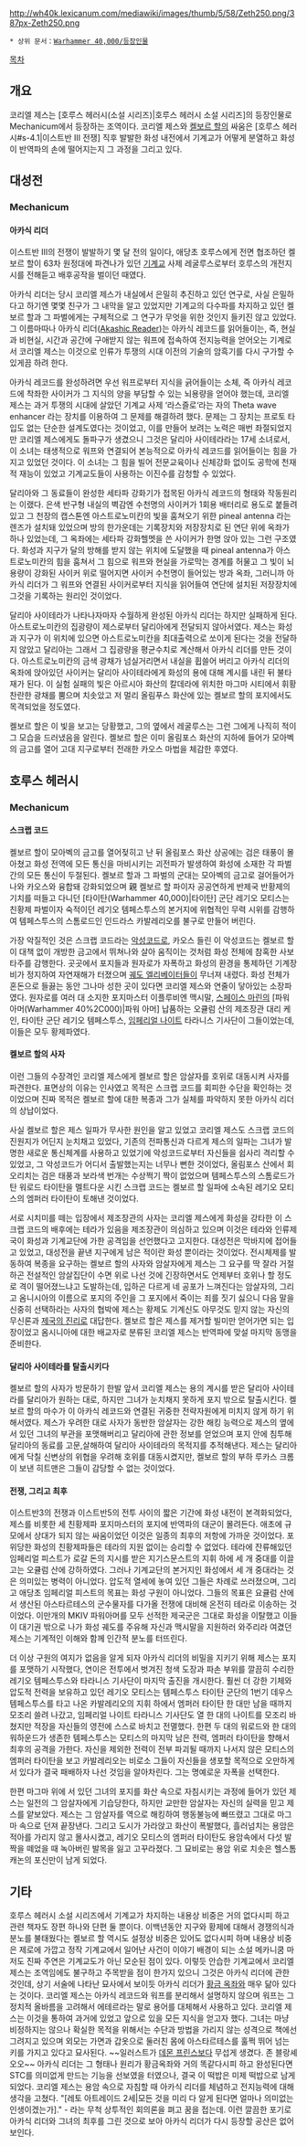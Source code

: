 '''{{{+1 Koriel Zeth}}}'''

http://wh40k.lexicanum.com/mediawiki/images/thumb/5/58/Zeth250.png/387px-Zeth250.png

 * 상위 문서：[[Warhammer 40,000/등장인물]]

[[목차]]
== 개요 ==
코리엘 제스는 [호루스 헤러시(소설 시리즈)|호루스 헤러시 소설 시리즈]의 등장인물로 Mechanicum에서 등장하는 조역이다. 코리엘 제스와 [[켈보르 할]]의 싸움은 [호루스 헤러시#s-4.1|이스트반 III 전쟁] 직후 발발한 화성 내전에서 기계교가 어떻게 분열하고 화성이 반역파의 손에 떨어지는지 그 과정을 그리고 있다.
== 대성전 ==
=== Mechanicum ===
==== 아카식 리더 ====
이스트반 III의 전쟁이 발발하기 몇 달 전의 일이다, 애당초 호루스에게 전면 협조하던 켈보르 할이 63차 원정대에 파견나가 있던 [[기계교]] 사제 레굴루스로부터 호루스의 개전지시를 전해듣고 배후공작을 벌이던 때였다.

아카식 리더는 당시 코리엘 제스가 내실에서 은밀히 추진하고 있던 연구로, 사실 은밀하다고 하기엔 몇몇 친구가 그 내막을 알고 있었지만 기계교의 다수파를 차지하고 있던 켈보르 할과 그 파벌에게는 구체적으로 그 연구가 무엇을 위한 것인지 들키진 않고 있었다. 그 이름마따나 아카식 리더([http://wh40k.lexicanum.com/wiki/Akashic_Reader Akashic Reader])는 아카식 레코드를 읽어들이는, 즉, 현실과 비현실, 시간과 공간에 구애받지 않는 워프에 접속하여 전지능력을 얻어오는 기계로서 코리엘 제스는 이것으로 인류가 투쟁의 시대 이전의 기술의 암흑기를 다시 구가할 수 있게끔 하려 한다.

아카식 레코드를 완성하려면 우선 워프로부터 지식을 긁어들이는 소체, 즉 아카식 레코드에 착좌한 사이커가 그 지식의 양을 부담할 수 있는 뇌용량을 얻어야 했는데, 코리엘 제스는 과거 투쟁의 시대에 살았던 기계교 사제 ‘라스즐로‘라는 자의 Theta wave enhancer 라는 장치를 이용하여 그 문제를 해결하려 했다. 문제는 그 장치는 프로토 타입도 없는 단순한 설계도였다는 것이었고, 이를 만들어 보려는 노력은 매번 좌절되었지만 코리엘 제스에게도 돌파구가 생겼으니 그것은 달리아 사이테라라는 17세 소녀로서, 이 소녀는 태생적으로 워프와 연결되어 본능적으로 아카식 레코드를 읽어들이는 힘을 가지고 있었던 것이다. 이 소녀는 그 힘을 빌어 전문교육이나 신체강화 없이도 공학에 천재적 재능이 있었고 기계교도들이 사용하는 이진수를 감청할 수 있었다.

달리아와 그 동료들이 완성한 세타파 강화기가 접목된 아카식 레코드의 형태와 작동원리는 이랬다. 은색 반구형 내실의 벽감엔 수천명의 사이커가 1회용 배터리로 용도로 붙들려 있고 그 천장의 캡스톤엔 아스트로노미칸의 빛을 훔쳐오기 위한 pineal antenna 라는 렌즈가 설치돼 있었으며 방의 한가운데는 기록장치와 저장장치로 된 연단 위에 옥좌가 하나 있었는데, 그 옥좌에는 세타파 강화헬멧을 쓴 사이커가 한명 앉아 있는 그런 구조였다. 화성과 지구가 달의 방해를 받지 않는 위치에 도달했을 때 pineal antenna가 아스트로노미칸의 힘을 훔쳐서 그 힘으로 워프와 현실을 가로막는 경계를 허물고 그 빛이 뇌용량이 강화된 사이커 위로 떨어지면 사이커 수천명이 들어있는 방과 옥좌, 그러니까 아카식 리더가 그 워프와 연결된 사이커로부터 지식을 읽어들여 연단에 설치된 저장장치에 그것을 기록하는 원리인 것이었다.

달리아 사이테라가 나타나자마자 수월하게 완성된 아카식 리더는 하지만 실패하게 된다. 아스트로노미칸의 집광량이 제스로부터 달리아에게 전달되지 않아서였다. 제스는 화성과 지구가 이 위치에 있으면 아스트로노미칸을 최대출력으로 쏘이게 된다는 것을 전달하지 않았고 달리아는 그래서 그 집광량을 평균수치로 계산해서 아카식 리더를 만든 것이다. 아스트로노미칸의 금색 광채가 넘실거리면서 내실을 휩쓸어 버리고 아카식 리더의 옥좌에 앉아있던 사이커는 달리아 사이테라에게 화성의 용에 대해 계시를 내린 뒤 불타 재가 된다. 이 실험 실패의 빛은 아르시아 화산의 칼데라에 위치한 마그마 시티에서 휘황찬란한 광채를 뿜으며 치솟았고 저 멀리 올림푸스 화산에 있는 켈보르 할의 포지에서도 목격되었을 정도였다.

켈보르 할은 이 빛을 보고는 당황했고, 그의 옆에서 레굴루스는 그런 그에게 나직히 적이 그 모습을 드러냈음을 알린다. 켈보르 할은 이미 올림포스 화산의 지하에 들어가 모아벡의 금고를 열어 고대 지구로부터 전래한 카오스 마법을 체감한 후였다. 
== 호루스 헤러시 ==
=== Mechanicum ===
==== 스크랩 코드 ====
켈보르 할이 모아벡의 금고를 열어젖히고 난 뒤 올림포스 화산 상공에는 검은 태풍이 몰아쳤고 화성 전역에 모든 통신을 마비시키는 괴전파가 발생하여 화성에 소재한 각 파벌간의 모든 통신이 두절된다. 켈보르 할과 그 파벌의 군대는 모아벡의 금고로 걸어들어가 나와 카오스와 융합돼 강화되었으며 親 켈보르 할 파이자 공공연하게 반제국 반황제의 기치를 떠들고 다니던 [타이탄(Warhammer 40,000)|타이탄] 군단 레기오 모티스는 친황제 파벌이자 숙적이던 레기오 템페스투스의 본거지에 위협적인 무력 시위를 감행하여 템페스투스의 스톰로드인 인드라스 카발레리오를 불구로 만들어 버린다. 

가장 악질적인 것은 스크랩 코드라는 [[악성코드]]로, 카오스 들린 이 악성코드는 켈보르 할이 대책 없이 개방한 금고에서 뛰쳐나와 살아 움직이는 것처럼 화성 전체에 참혹한 사보타주를 감행한다. 곳곳에서 포지들과 원자로가 자폭하고 화성의 환경을 통제하던 기계장비가 정지하여 자연재해가 터졌으며 [[궤도 엘리베이터]]들이 무너져 내렸다. 화성 전체가 혼돈으로 들끓는 동안 그나마 성한 곳이 있다면 코리엘 제스와 연줄이 닿아있는 소장파였다. 원자로를 여러 대 소지한 포지마스터 이플루비엔 맥시말, [[스페이스 마린]]의 [파워 아머(Warhammer 40%2C000)|파워 아머] 납품하는 오큘럼 산의 제조장관 대리 케인, 타이탄 군단 레기오 템페스투스, [[임페리얼 나이트]] 타라니스 기사단이 그들이었는데, 이들은 모두 황제파였다. 
==== 켈보르 할의 사자 ====
이런 그들의 수장격인 코리엘 제스에게 켈보르 할은 암살자를 호위로 대동시켜 사자를 파견한다. 표면상의 이유는 인사였고 목적은 스크랩 코드를 회피한 수단을 확인하는 것이었으며 진짜 목적은 켈보르 할에 대한 복종과 그가 실체를 파악하지 못한 아카식 리더의 상납이었다. 

사실 켈보르 할은 제스 일파가 무사한 원인을 알고 있었고 코리엘 제스도 스크랩 코드의 진원지가 어딘지 눈치채고 있었다, 기존의 전파통신과 다르게 제스의 일파는 그녀가 발명한 새로운 통신체계를 사용하고 있었기에 악성코드로부터 자신들을 쉽사리 격리할 수 있었고, 그 악성코드가 어디서 출발했는지는 너무나 뻔한 것이었다, 올림포스 산에서 회오리치는 검은 태풍과 보라색 번개는 수상쩍기 짝이 없었으며 템페스투스의 스톰로드가 탄 워로드 타이탄을 멜트다운 시킨 스크랩 코드는 켈보르 할 일파에 소속된 레기오 모티스의 엠퍼러 타이탄이 토해낸 것이었다.

서로 시치미를 떼는 입장에서 제조장관의 사자는 코리엘 제스에게 화성을 강타한 이 스크랩 코드의 배후에는 테라가 있음을 제조장관이 의심하고 있으며 이것은 테라와 인류제국이 화성과 기계교단에 가한 공격임을 선언했다고 고지한다. 대성전은 막바지에 접어들고 있었고, 대성전을 끝낸 지구에게 남은 적이란 화성 뿐이라는 것이었다. 전시체제를 발동하여 복종을 요구하는 켈보르 할의 사자와 암살자에게 제스는 그 요구를 딱 잘라 거절하곤 전설적인 암살집단이 수면 위로 나선 것에 긴장하면서도 언제부터 호위나 할 정도로 격이 떨어졌느냐고 도발하는데, 입하곤 다르게 네 공포가 느껴진다는 암살자의, 그리고 옴니시아의 이름으로 포지의 주인을 그 포지에서 죽이는 죄를 짓기 싫으니 다음 말을 신중히 선택하라는 사자의 협박에 제스는 황제도 기계신도 아무것도 믿지 않는 자신의 무신론과 [[임페리얼 트루스|제국의 진리]]로 대답한다. 켈보르 할은 제스를 제거할 빌미만 얻어가면 되는 입장이었고 옴시니아에 대한 배교자로 분류된 코리엘 제스는 반역파에 맞설 마지막 동맹을 준비한다.
==== 달리아 사이테라를 탈출시키다 ====
켈보르 할의 사자가 방문하기 한발 앞서 코리엘 제스는 용의 계시를 받은 달리아 사이테라를 달리아가 원하는 대로, 하지만 그녀가 눈치채지 못하게 포지 밖으로 탈출시킨다. 켈보르 할의 마수가 이 아카식 레코드와 연결된 귀중한 전략자원에게 미치지 않게 하기 위해서였다. 제스가 우려한 대로 사자가 동반한 암살자는 강한 해킹 능력으로 제스의 옆에 서 있던 그녀의 부관을 포맷해버리고 달리아에 관한 정보를 얻었으며 포지 안에 침투해 달리아의 동료를 고문,살해하여 달리아 사이테라의 목적지를 추적해낸다. 제스는 달리아에게 닥칠 신변상의 위협을 우려해 호위를 대동시켰지만, 켈보르 할의 부하 루카스 크롬이 보낸 히트맨은 그들이 감당할 수 없는 것이었다.
==== 전쟁, 그리고 최후 ====
이스트반3의 전쟁과 이스트반5의 전투 사이의 짧은 기간에 화성 내전이 본격화되었다, 제스를 비롯한 세 친황제파 포지마스터의 포지에 반역파의 대군이 몰려든다. 애초에 규모에서 상대가 되지 않는 싸움이었던 이것은 일종의 최후의 저항에 가까운 것이었다. 포위당한 화성의 친황제파들은 테라의 지원 없이는 승리할 수 없었다. 테라에 잔류해있던 임페리얼 피스트가 로갈 돈의 지시를 받은 지기스문스트의 지휘 하에 세 개 중대를 이끌고는 오큘럼 산에 강하하였다. 그러나 기계교단의 본거지인 화성에서 세 개 중대라는 것은 의미있는 병력이 아니었다. 압도적 열세에 놓여 있던 그들은 차례로 쓰러졌으며, 그리고 애당초 임페리얼 피스트의 목표는 화성 구원이 아니었다. 그들의 목표은 요큘럼 산에서 생산된 아스타르테스의 군수물자를 다가올 전쟁에 대비해 온전히 테라로 이송하는 것이었다. 이만개의 MKIV 파워아머를 모두 선적한 제국군은 그대로 화성을 이탈했고 이들이 대기권 밖으로 나가 화성 궤도를 주유해 자신과 맥시말을 지원하러 와주리라 여겼던 제스는 기계적인 이해와 함께 인간적 분노를 터뜨린다. 

더 이상 구원의 여지가 없음을 알게 되자 아카식 리더의 비밀을 지키기 위해 제스는 포지를 포맷하기 시작했다, 연이은 전투에서 벗겨진 청색 도장과 파손 부위를 깔끔히 수리한 레기오 템페스투스와 타라니스 기사단이 마지막 출진을 개시한다. 훨씬 더 강한 기체와 압도적 전력을 보유하고 있던 레기오 모티스는 템페스투스 타이탄 군단의 1번기 데우스 템페스투스를 타고 나온 카발레리오의 지휘 하에서 엠퍼러 타이탄 한 대만 남을 때까지 모조리 쓸려 나갔고, 임페리얼 나이트 타라니스 기사단도 열 한 대의 나이트를 모조리 바쳤지만 적장을 자신들의 영전에 스스로 바치고 전멸했다. 한편 두 대의 워로드와 한 대의 워하운드가 생존한 템페스투스는 모티스의 마지막 남은 전력, 엠퍼러 타이탄을 향해서 최후의 공격을 가한다. 자신을 제외한 전력이 전부 파괴될 때까지 나서지 않은 모티스의 엠퍼러 타이탄을 보고 카발레리오는 비로소 그들이 자신들을 생포할 목적으로 오만하게 서 있다가 결국 패배하자 나선 것임을 알아차린다. 그는 명예로운 자폭을 선택한다.

한편 마그마 위에 서 있던 그녀의 포지를 화산 속으로 자침시키는 과정에 들어가 있던 제스는 일전의 그 암살자에게 기습당한다, 하지만 교만한 암살자는 자신의 실력을 믿고 제스를 얕보았다. 제스는 그 암살자를 역으로 해킹하여 행동불능에 빠뜨렸고 그대로 마그마 속으로 던져 끝장낸다. 그리고 도시가 가라앉고 화산이 폭발했다, 흘러넘치는 용암은 적아를 가리지 않고 몰사시켰고, 레기오 모티스의 엠퍼러 타이탄도 용암속에서 다섯 발짝을 떼었을 때 녹아버린 발목을 잃고 고꾸라졌다. 그 묘비로는 용암 위로 치솟은 헬스톰 캐논의 포신만이 남게 되었다. 
== 기타 ==
호루스 헤러시 소설 시리즈에서 기계교가 차지하는 내용상 비중은 거의 없다시피 하고 관련 책자도 장편 하나와 단편 둘 뿐이다. 이백년동안 지구와 황제에 대해서 경쟁의식과 분노를 불태웠다는 켈보르 할 역시도 설정상 비중은 있어도 없다시피 하며 내용상 비중은 제로에 가깝고 정작 기계교에서 일어난 사건이 이야기 배경이 되는 소설 메카니쿰 마저도 진짜 주연은 기계교도가 아닌 모순된 점이 있다. 이렇듯 안습한 기계교에서 코리엘 제스는 조역임에도 불구하고 주목받을 점이 한가지 있으니 그것은 아카식 리더에 관한 것인데, 상기 서술에 나타난 묘사에서 보이듯 아카식 리더가 [[황금 옥좌]]와 매우 닮아 있다는 것이다. 코리엘 제스는 아카식 레코드와 워프를 분리해서 설명하지 않으며 워프는 그 정치적 올바름을 고려해서 에테르라는 말로 용어를 대체해서 사용하고 있다. 코리엘 제스는 이것을 통하여 과거에 있었고 앞으로 있을 모든 지식을 얻고자 했다. 그녀는 마냥 비정하지는 않으나 확실한 목적을 위해서는 수단과 방법을 가리지 않는 성격으로 책에선 그려지고 있으며 외모는 가면과 갑옷으로 둘러친 몸에 아스타르테스를 훌쩍 뛰어 넘는 키를 가지고 있다고 묘사된다. ~~일러스트가 [[데몬 프린스]]보다 무섭게 생겼다. 존 블랑셰 오오~~ 아카식 리더는 그 형태나 원리가 황금옥좌와 거의 똑같다시피 하고 완성된다면 STC를 의미없게 만드는 기능을 선보였을 터였으나, 결국 이 떡밥은 미제 떡밥으로 남게 되었다. 코리엘 제스는 용암 속으로 자침할 때 아카식 리더를 체념하고 전지능력에 대해 생각을 고쳤다. "[레토 아트레이드 2세|모든 것을 미리 다 알게 된다면 얼마나 의미없는 인생이겠는가]." - 라는 무척 상투적인 회의론을 펴고 꿈을 접는데. 이런 깔끔한 포기로 아카식 리더와 그녀의 최후를 그린 것으로 보아 아카식 리더가 다시 등장할 공산은 없어 보인다.
